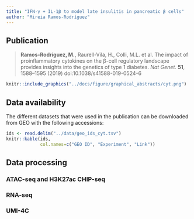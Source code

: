 ```yaml
---
title: "IFN-γ + IL-1β to model late insulitis in pancreatic β cells"
author: "Mireia Ramos-Rodríguez"
---
```


## Publication

> **Ramos-Rodríguez, M.**, Raurell-Vila, H., Colli, M.L. et al. The impact of proinflammatory cytokines on the β-cell regulatory landscape provides insights into the genetics of type 1 diabetes. *Nat Genet.* **51**, 1588–1595 (2019) doi:10.1038/s41588-019-0524-6

```r
knitr::include_graphics("../docs/figure/graphical_abstracts/cyt.png")
```


## Data availability

The different datasets that were used in the publication can be downloaded from GEO with the following accessions: 


```r
ids <- read.delim("../data/geo_ids_cyt.tsv")
knitr::kable(ids,
             col.names=c("GEO ID", "Experiment", "Link"))
```


## Data processing

### ATAC-seq and H3K27ac CHIP-seq

### RNA-seq

### UMI-4C


